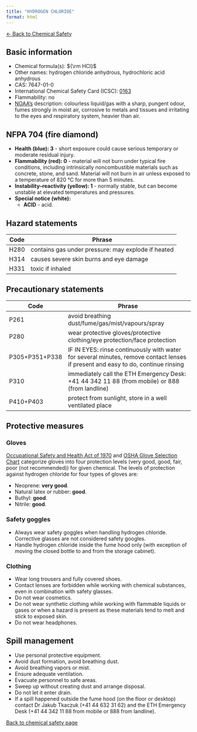 ```yaml
---
title: "HYDROGEN CHLORIDE"
format: html
---
```


[← Back to Chemical Safety](../chemical-safety.qmd)


## Basic information
- Chemical formula(s): ${\rm HCl}$
- Other names: hydrogen chloride anhydrous, hydrochloric acid anhydrous
- CAS: 7647-01-0
- International Chemical Safety Card (ICSC): [0163](https://inchem.org/documents/icsc/icsc/eics0163.htm)
- Flammability: no
- [NOAA's](https://cameochemicals.noaa.gov/chemical/8731) description: colourless liquid/gas with a sharp, pungent odour, fumes strongly in moist air, corrosive to metals and tissues and irritating to the eyes and respiratory system, heavier than air.

## NFPA 704 (fire diamond)
- **Health (blue): 3** - short exposure could cause serious temporary or moderate residual injury.
- **Flammability (red): 0** - material will not burn under typical fire conditions, including intrinsically noncombustible materials such as concrete, stone, and sand. Material will not burn in air unless exposed to a temperature of 820 °C for more than 5 minutes.
- **Instability–reactivity (yellow): 1** - normally stable, but can become unstable at elevated temperatures and pressures.
- **Special notice (white):**
	- **ACID** - acid.

## Hazard statements
| Code | Phrase                                             |
| ---- | -------------------------------------------------- |
| H280 | contains gas under pressure: may explode if heated |
| H314 | causes severe skin burns and eye damage            |
| H331 | toxic if inhaled                                   | 

## Precautionary statements
| Code           | Phrase                                                                                                                           |
| -------------- | -------------------------------------------------------------------------------------------------------------------------------- |
| P261           | avoid breathing dust/fume/gas/mist/vapours/spray                                                                                 |
| P280           | wear protective gloves/protective clothing/eye protection/face protection                                                        |
| P305+P351+P338 | IF IN EYES: rinse continuously with water for several minutes, remove contact lenses if present and easy to do, continue rinsing |
| P310           | immediately call the ETH Emergency Desk: +41 44 342 11 88 (from mobile) or 888 (from landline)                                   |
| P410+P403      | protect from sunlight, store in a well ventilated place                                                                          |

## Protective measures

### Gloves
[Occupational Safety and Health Act of 1970](https://www.osha.gov/sites/default/files/publications/osha3151.pdf) and [OSHA Glove Selection Chart](https://safety.fsu.edu/safety_manual/OSHA%20Glove%20Selection%20Chart.pdf) categorize gloves into four protection levels (very good, good, fair, poor (not recommended)) for given chemical. The levels of protection against hydrogen chloride for four types of gloves are:

- Neoprene: **very good**.
- Natural latex or rubber: **good**.
- Buthyl: **good**.
- Nitrile: **good**.

### Safety goggles
- Always wear safety goggles when handling hydrogen chloride. Corrective glasses are not considered safety googles.
- Handle hydrogen chloride inside the fume hood only (with exception of moving the closed bottle to and from the storage cabinet).

### Clothing
- Wear long trousers and fully covered shoes.
- Contact lenses are forbidden while working with chemical substances, even in combination with safety glasses.
- Do not wear cosmetics.
- Do not wear synthetic clothing while working with flammable liquids or gases or when a hazard is present as these materials tend to melt and stick to exposed skin.
- Do not wear headphones.

## Spill management
- Use personal protective equipment.
- Avoid dust formation, avoid breathing dust.
- Avoid breathing vapors or mist.
- Ensure adequate ventilation.
- Evacuate personnel to safe areas.
- Sweep up without creating dust and arrange disposal.
- Do not let it enter drain.
- If a spill happened outside the fume hood (on the floor or desktop) contact Dr Jakub Tkaczuk (+41 44 632 31 62) and the ETH Emergency Desk (+41 44 342 11 88 from mobile or 888 from landline).

[Back to chemical safety page](https://github.com/Global-Health-Engineering/group-safety/tree/main/02-chemical-safety)  
